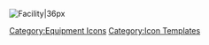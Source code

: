 [[File:Facility.png|Facility|36px]]<noinclude>[[Category:Equipment Icons]] [[Category:Icon Templates]]</noinclude>